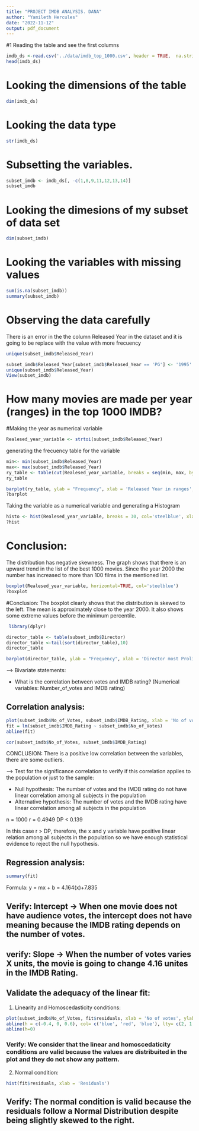 ```yaml
---
title: "PROJECT IMDB ANALYSIS. DANA"
author: "Yamileth Hercules"
date: "2022-11-12"
output: pdf_document
---
```

#1 Reading the table and see the first columns

```r
imdb_ds <-read.csv('../data/imdb_top_1000.csv', header = TRUE,  na.string = c(""))
head(imdb_ds)
```
# Looking the dimensions of the table
```r
dim(imdb_ds)
```


# Looking the data type
```r
str(imdb_ds)
```

# Subsetting the variables.

```r
subset_imdb <- imdb_ds[, -c(1,8,9,11,12,13,14)]
subset_imdb 
```
# Looking the dimesions of my subset of data set 
```r

dim(subset_imdb)
```

# Looking the variables with missing values 

```r

sum(is.na(subset_imdb))
summary(subset_imdb)
```

# Observing the data carefully

There is an error in the the column Released Year in the dataset and it is going to be replace with the value with more frecuency

```r

unique(subset_imdb$Released_Year)

```


```r
subset_imdb$Released_Year[subset_imdb$Released_Year == 'PG'] <- '1995'
unique(subset_imdb$Released_Year)
View(subset_imdb)
```

# How many movies are made per year (ranges) in the top 1000 IMDB? 

#Making the year as numerical variable

```r

Realesed_year_variable <- strtoi(subset_imdb$Released_Year)

```


generating the frecuency table for the variable
```r

min<- min(subset_imdb$Released_Year)
max<- max(subset_imdb$Released_Year)
ry_table <- table(cut(Realesed_year_variable, breaks = seq(min, max, by =9)))
ry_table


```


```r

barplot(ry_table, ylab = "Frequency", xlab = 'Released Year in ranges', main = "MOVIES PER YEAR", col='steelblue')
?barplot
```

Taking the variable as a numerical variable and generating a Histogram 
```r
histo <- hist(Realesed_year_variable, breaks = 30, col='steelblue', xlab = 'Released Year', main = "MOVIES PER YEAR")
?hist
```
# Conclusion:

The distribution has negative skewness. The graph shows that there is an upward trend in the list of the best 1000 movies. Since the year 2000 the number has increased to more than 100 films in the mentioned list.  

```r
boxplot(Realesed_year_variable, horizontal=TRUE, col='steelblue')
?boxplot
```

#Conclusion:
The boxplot clearly shows that the distribution is skewed to the left. The mean is approximately close to the year 2000. It also shows some extreme values before the minimum percentile.


```r
 library(dplyr)

director_table <- table(subset_imdb$Director)
director_table <-tail(sort(director_table),10)
director_table

```


```r
barplot(director_table, ylab = "Frequency", xlab = 'Director most Prolific', main = 'Director', col=c('steelblue','yellow', 'orange','green', 'beige', 'violet','brown','pink', 'red','gray'), legend.text = rownames(director_table))

```


---> Bivariate statements:

- What is the correlation between votes and IMDB rating? (Numerical variables: Number_of_votes and IMDB rating)

## Correlation analysis:

```r
plot(subset_imdb$No_of_Votes, subset_imdb$IMDB_Rating, xlab = 'No of votes', ylab = 'IMDB Rating')
fit = lm(subset_imdb$IMDB_Rating ~ subset_imdb$No_of_Votes)
abline(fit)
```


```r
cor(subset_imdb$No_of_Votes, subset_imdb$IMDB_Rating)
```

CONCLUSION: There is a positive low correlation between the variables, there are some outliers.
 
 
---> Test for the significance correlation to verify if this correlation applies to the population or just to the sample:

- Null hypothesis: The number of votes and the IMDB rating do not have linear correlation among all subjects in the population
- Alternative hypothesis: The number of votes and the IMDB rating have linear correlation among all subjects in the population

n = 1000
r = 0.4949
DP < 0.139

In this case r > DP, therefore, the x and y variable have positive linear relation among all subjects in the population so we have enough statistical evidence to reject the null hypothesis.

## Regression analysis:

```r
summary(fit)
```

Formula: y = mx + b
           = 4.164(x)+7.835

## Verify: Intercept -> When one movie does not have audience votes, the intercept does not have meaning because the IMDB rating depends on the number of votes.
## verify: Slope -> When the number of votes varies X units, the movie is going to change 4.16 unites in the IMDB Rating.

## Validate the adequacy of the linear fit:

1. Linearity and Homoscedasticity conditions:

```r
plot(subset_imdb$No_of_Votes, fit$residuals, xlab = 'No of votes', ylab = 'Residuals')
abline(h = c(-0.4, 0, 0.6), col= c('blue', 'red', 'blue'), lty= c(2, 1, 2), lwd= c(3, 2, 3))
abline(h=0)
```


### Verify: We consider that the linear and homoscedaticity conditions are valid because the values are distribuited in the plot and they do not show any pattern.

2. Normal condition:

```r
hist(fit$residuals, xlab = 'Residuals')
```

## Verify: The normal condition is valid because the residuals follow a Normal Distribution despite being slightly skewed to the right.


